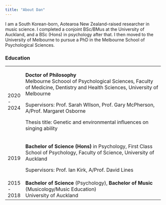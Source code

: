 ```yaml
---
title: "About Dan"
---
```


I am a South Korean-born, Aotearoa New Zealand-raised researcher in music science. I completed a conjoint BSc/BMus at the University of Auckland, and a BSc (Hons) in psychology after that. I then moved to the University of Melbourne to pursue a PhD in the Melbourne School of Psychological Sciences.

### Education

+--------------+--------------------------------------------------------------------------------------------------------------------------+
| 2020 - 2024  | **Doctor of Philosophy**\                                                                                                |
|              | Melbourne Schoool of Psychological Sciences, Faculty of Medicine, Dentistry and Health Sciences, University of Melbourne |
|              |                                                                                                                          |
|              | Supervisors: Prof. Sarah WIlson, Prof. Gary McPherson, A/Prof. Margaret Osborne                                          |
|              |                                                                                                                          |
|              | Thesis title: Genetic and environmental influences on singing ability                                                    |
+--------------+--------------------------------------------------------------------------------------------------------------------------+
| 2019         | **Bachelor of Science (Hons)** in Psychology, First Class\                                                               |
|              | School of Psychology, Faculty of Science, University of Auckland                                                         |
|              |                                                                                                                          |
|              | Supervisors: Prof. Ian Kirk, A/Prof. David Lines                                                                         |
+--------------+--------------------------------------------------------------------------------------------------------------------------+
| 2015 - 2018  | **Bachelor of Science** (Psychology), **Bachelor of Music** (Musicology/Music Education)\                                |
|              | University of Auckland                                                                                                   |
+--------------+--------------------------------------------------------------------------------------------------------------------------+
